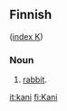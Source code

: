 ==Finnish==
([[Wiktionary:Finnish_index_k|index K]])

===Noun===

# [[rabbit]].

[[it:kani]]
[[fi:Kani]]